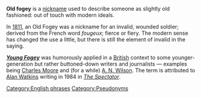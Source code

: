 {{Wiktionarypar|fogey}}
'''Old fogey''' is a [[nickname]] used to describe someone as slightly old fashioned: out of touch with modern ideals. 

In [[1811]], an Old Fogey was a nickname for an invalid, wounded soldier; derived from the French word ''fougeux''; fierce or fiery. The modern sense has changed the use a little, but there is still the element of invalid in the saying.

'''''[[Young Fogey]]''''' was humorously applied in a [[United Kingdom|British]] context to some younger-generation but rather buttoned-down writers and journalists &mdash; examples being [[Charles Moore (journalist)|Charles Moore]] and (for a while) [[A. N. Wilson]]. The term is attributed to [[Alan Watkins]] writing in 1984 in ''[[The Spectator]]''.

[[Category:English phrases]]
[[Category:Pseudonyms]]

{{vocabulary-stub}}